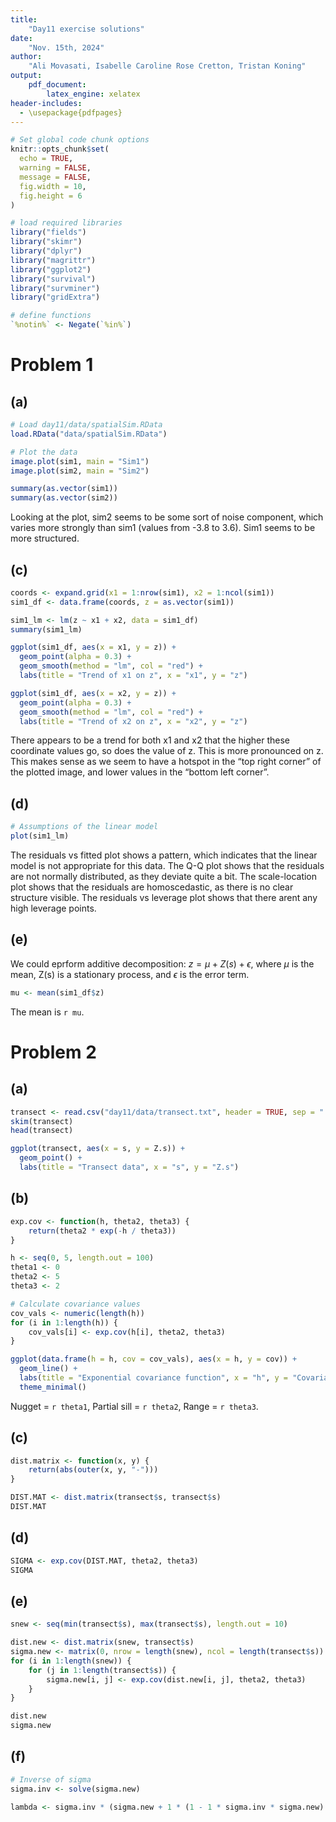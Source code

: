 ```yaml
---
title:  
    "Day11 exercise solutions"
date: 
    "Nov. 15th, 2024"
author:  
    "Ali Movasati, Isabelle Caroline Rose Cretton, Tristan Koning"  
output:  
    pdf_document:
        latex_engine: xelatex
header-includes:
  - \usepackage{pdfpages}
---
```



```r

# Set global code chunk options
knitr::opts_chunk$set(
  echo = TRUE,
  warning = FALSE,
  message = FALSE,
  fig.width = 10,
  fig.height = 6
)

```


```r


# load required libraries
library("fields")
library("skimr")
library("dplyr")
library("magrittr")
library("ggplot2")
library("survival")
library("survminer")
library("gridExtra")

# define functions
`%notin%` <- Negate(`%in%`)


```

# Problem 1

## (a)

```r
# Load day11/data/spatialSim.RData
load.RData("data/spatialSim.RData")

# Plot the data
image.plot(sim1, main = "Sim1")
image.plot(sim2, main = "Sim2")

summary(as.vector(sim1))
summary(as.vector(sim2))
```

Looking at the plot, sim2 seems to be some sort of noise component, which varies more strongly than sim1 (values from -3.8 to 3.6). Sim1 seems to be more structured.

## (c)

```r
coords <- expand.grid(x1 = 1:nrow(sim1), x2 = 1:ncol(sim1))
sim1_df <- data.frame(coords, z = as.vector(sim1))

sim1_lm <- lm(z ~ x1 + x2, data = sim1_df)
summary(sim1_lm)

ggplot(sim1_df, aes(x = x1, y = z)) +
  geom_point(alpha = 0.3) +
  geom_smooth(method = "lm", col = "red") +
  labs(title = "Trend of x1 on z", x = "x1", y = "z")

ggplot(sim1_df, aes(x = x2, y = z)) +
  geom_point(alpha = 0.3) +
  geom_smooth(method = "lm", col = "red") +
  labs(title = "Trend of x2 on z", x = "x2", y = "z")
```

There appears to be a trend for both x1 and x2 that the higher these coordinate values go, so does the value of z. This is more pronounced on z. This makes sense as we seem to have a hotspot in the "top right corner" of the plotted image, and lower values in the "bottom left corner".

## (d)

```r
# Assumptions of the linear model
plot(sim1_lm)
```

The residuals vs fitted plot shows a pattern, which indicates that the linear model is not appropriate for this data. The Q-Q plot shows that the residuals are not normally distributed, as they deviate quite a bit. The scale-location plot shows that the residuals are homoscedastic, as there is no clear structure visible. The residuals vs leverage plot shows that there arent any high leverage points.

## (e)

We could eprform additive decomposition: $z = \mu + Z(s) + \epsilon$, where $\mu$ is the mean, Z(s) is a stationary process, and $\epsilon$ is the error term.

```r
mu <- mean(sim1_df$z)
```

The mean is `r mu`.


# Problem 2

## (a)

```r
transect <- read.csv("day11/data/transect.txt", header = TRUE, sep = " ")
skim(transect)
head(transect)

ggplot(transect, aes(x = s, y = Z.s)) +
  geom_point() +
  labs(title = "Transect data", x = "s", y = "Z.s")
```

## (b)

```r
exp.cov <- function(h, theta2, theta3) {
    return(theta2 * exp(-h / theta3))
}

h <- seq(0, 5, length.out = 100)
theta1 <- 0
theta2 <- 5
theta3 <- 2

# Calculate covariance values
cov_vals <- numeric(length(h))
for (i in 1:length(h)) {
    cov_vals[i] <- exp.cov(h[i], theta2, theta3)
}

ggplot(data.frame(h = h, cov = cov_vals), aes(x = h, y = cov)) +
  geom_line() +
  labs(title = "Exponential covariance function", x = "h", y = "Covariance") +
  theme_minimal()
```

Nugget = `r theta1`, Partial sill = `r theta2`, Range = `r theta3`.

## (c)

```r
dist.matrix <- function(x, y) {
    return(abs(outer(x, y, "-")))
}

DIST.MAT <- dist.matrix(transect$s, transect$s)
DIST.MAT
```

## (d)

```r
SIGMA <- exp.cov(DIST.MAT, theta2, theta3)
SIGMA
```

## (e)

```r
snew <- seq(min(transect$s), max(transect$s), length.out = 10)

dist.new <- dist.matrix(snew, transect$s)
sigma.new <- matrix(0, nrow = length(snew), ncol = length(transect$s))
for (i in 1:length(snew)) {
    for (j in 1:length(transect$s)) {
        sigma.new[i, j] <- exp.cov(dist.new[i, j], theta2, theta3)
    }
}

dist.new
sigma.new
```

## (f)

```r
# Inverse of sigma
sigma.inv <- solve(sigma.new)

lambda <- sigma.inv * (sigma.new + 1 * (1 - 1 * sigma.inv * sigma.new) / (1 * sigma.inv * 1))
```
